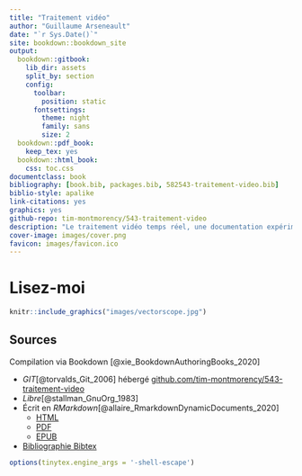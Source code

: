 ```yaml
--- 
title: "Traitement vidéo"
author: "Guillaume Arseneault"
date: "`r Sys.Date()`"
site: bookdown::bookdown_site
output:
  bookdown::gitbook:
    lib_dir: assets
    split_by: section
    config:
      toolbar:
        position: static
      fontsettings:
        theme: night
        family: sans
        size: 2
  bookdown::pdf_book:
    keep_tex: yes
  bookdown::html_book:
    css: toc.css
documentclass: book
bibliography: [book.bib, packages.bib, 582543-traitement-video.bib]
biblio-style: apalike
link-citations: yes
graphics: yes
github-repo: tim-montmorency/543-traitement-video
description: "Le traitement vidéo temps réel, une documentation expérimentale"
cover-image: images/cover.png
favicon: images/favicon.ico
---
```

# Lisez-moi {-}

```r
knitr::include_graphics("images/vectorscope.jpg")
```

## Sources {-}

Compilation via Bookdown [@xie_BookdownAuthoringBooks_2020] 

* *GIT*[@torvalds_Git_2006] hébergé [github.com/tim-montmorency/543-traitement-video](https://github.com/tim-montmorency/543-traitement-video){target="_blank"}
* *Libre*[@stallman_GnuOrg_1983] 
* Écrit en *RMarkdown*[@allaire_RmarkdownDynamicDocuments_2020]  
  * [HTML](https://tim-montmorency.com/543-traitement-video/){target="_blank"}
  *	[PDF](https://tim-montmorency.com/543-traitement-video/traitement-video.pdf){target="_blank"}
  * [EPUB](https://tim-montmorency.com/543-traitement-video/traitement-video.epub){target="_blank"}
* [Bibliographie Bibtex](https://github.com/tim-montmorency/543-traitement-video/blob/master/582543-traitement-video.bib) 


```r
options(tinytex.engine_args = '-shell-escape')
```
